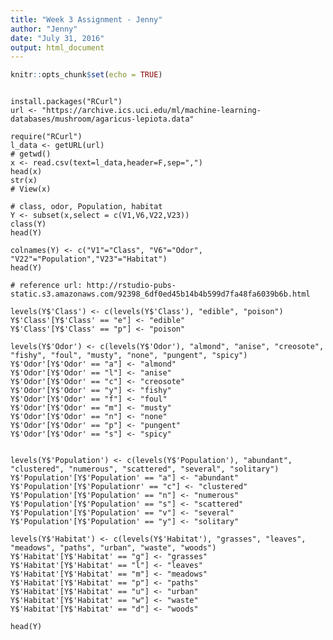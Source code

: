 ```yaml
---
title: "Week 3 Assignment - Jenny"
author: "Jenny"
date: "July 31, 2016"
output: html_document
---
```


```r
knitr::opts_chunk$set(echo = TRUE)
```

```

install.packages("RCurl")
url <- "https://archive.ics.uci.edu/ml/machine-learning-databases/mushroom/agaricus-lepiota.data"

require("RCurl")
l_data <- getURL(url)
# getwd()
x <- read.csv(text=l_data,header=F,sep=",")
head(x)
str(x)
# View(x)

# class, odor, Population, habitat
Y <- subset(x,select = c(V1,V6,V22,V23))
class(Y)
head(Y)

colnames(Y) <- c("V1"="Class", "V6"="Odor", "V22"="Population","V23"="Habitat")
head(Y)

# reference url: http://rstudio-pubs-static.s3.amazonaws.com/92398_6df0ed45b14b4b599d7fa48fa6039b6b.html

levels(Y$'Class') <- c(levels(Y$'Class'), "edible", "poison")
Y$'Class'[Y$'Class' == "e"] <- "edible"
Y$'Class'[Y$'Class' == "p"] <- "poison"

levels(Y$'Odor') <- c(levels(Y$'Odor'), "almond", "anise", "creosote", "fishy", "foul", "musty", "none", "pungent", "spicy")
Y$'Odor'[Y$'Odor' == "a"] <- "almond"
Y$'Odor'[Y$'Odor' == "l"] <- "anise"
Y$'Odor'[Y$'Odor' == "c"] <- "creosote"
Y$'Odor'[Y$'Odor' == "y"] <- "fishy"
Y$'Odor'[Y$'Odor' == "f"] <- "foul"
Y$'Odor'[Y$'Odor' == "m"] <- "musty"
Y$'Odor'[Y$'Odor' == "n"] <- "none"
Y$'Odor'[Y$'Odor' == "p"] <- "pungent"
Y$'Odor'[Y$'Odor' == "s"] <- "spicy"


levels(Y$'Population') <- c(levels(Y$'Population'), "abundant", "clustered", "numerous", "scattered", "several", "solitary")
Y$'Population'[Y$'Population' == "a"] <- "abundant"
Y$'Population'[Y$'Populationr' == "c"] <- "clustered"
Y$'Population'[Y$'Population' == "n"] <- "numerous"
Y$'Population'[Y$'Population' == "s"] <- "scattered"
Y$'Population'[Y$'Population' == "v"] <- "several"
Y$'Population'[Y$'Population' == "y"] <- "solitary"

levels(Y$'Habitat') <- c(levels(Y$'Habitat'), "grasses", "leaves", "meadows", "paths", "urban", "waste", "woods")
Y$'Habitat'[Y$'Habitat' == "g"] <- "grasses"
Y$'Habitat'[Y$'Habitat' == "l"] <- "leaves"
Y$'Habitat'[Y$'Habitat' == "m"] <- "meadows"
Y$'Habitat'[Y$'Habitat' == "p"] <- "paths"
Y$'Habitat'[Y$'Habitat' == "u"] <- "urban"
Y$'Habitat'[Y$'Habitat' == "w"] <- "waste"
Y$'Habitat'[Y$'Habitat' == "d"] <- "woods"

head(Y)

```
